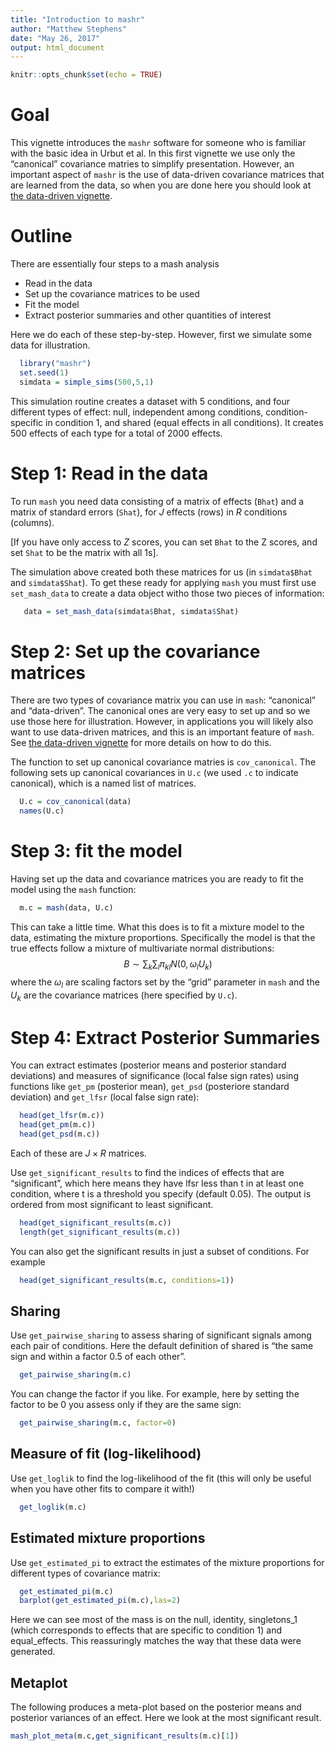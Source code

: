 ```yaml
---
title: "Introduction to mashr"
author: "Matthew Stephens"
date: "May 26, 2017"
output: html_document
---
```


```r
knitr::opts_chunk$set(echo = TRUE)
```

# Goal

This vignette introduces the `mashr` software for someone who
is familiar with the basic idea in Urbut et al. In this first vignette we use only the "canonical" covariance matries to simplify presentation. 
However, an important aspect of `mashr` is the use of data-driven covariance
matrices that are learned from the data, so when you are done here you should look at [the data-driven vignette](intro_mash_dd.html).

# Outline

There are essentially four steps to a mash analysis

- Read in the data
- Set up the covariance matrices to be used
- Fit the model
- Extract posterior summaries and other quantities of interest

Here we do each of these step-by-step.
However, first we simulate some data for illustration.
```r
  library("mashr")
  set.seed(1)
  simdata = simple_sims(500,5,1)
```
This simulation routine creates a dataset with 5 conditions, and four different types of effect: null, independent among conditions, condition-specific in condition 1, and shared (equal effects in all conditions). It creates 500 effects of each type for a total of 2000 effects.


# Step 1: Read in the data

To run `mash` you
need data consisting of a matrix of effects (`Bhat`)
and a matrix of standard errors (`Shat`), for $J$ effects (rows) in $R$ conditions (columns).

[If you have only access to $Z$ scores, you can set `Bhat` to the Z scores,
and set `Shat` to be the matrix with all 1s]. 

The simulation above created both these matrices for us (in `simdata$Bhat` and `simdata$Shat`). To get these ready for applying `mash` you
must first use `set_mash_data` to create a data object witho those two pieces of information:
```r
   data = set_mash_data(simdata$Bhat, simdata$Shat)
```

# Step 2: Set up the covariance matrices 

There are two types of covariance matrix you can use in `mash`: 
"canonical" and "data-driven". The canonical ones are very easy to set
up and so we use those here for illustration. However,
in applications you will likely also want to use data-driven matrices, and this is an important feature of `mash`. See [the data-driven vignette](intro_mash_dd.html) for more details on how to do this.

The function to set up canonical covariance matries is `cov_canonical`. The following sets up canonical covariances in `U.c` (we used `.c` to indicate canonical), which is a named list of matrices.
```r
  U.c = cov_canonical(data)  
  names(U.c)
```

# Step 3: fit the model

Having set up the data and covariance matrices
you are ready to fit the model using the `mash` function:
```r
  m.c = mash(data, U.c)
```
This can take a little time. 
What this does is to fit a mixture model to the data, estimating
the mixture proportions. Specifically the model is that the true effects
follow a mixture of multivariate normal distributions:
$$B \sim \sum_k \sum_l \pi_{kl} N(0, \omega_l U_k)$$
where the $\omega_l$ are scaling factors set by the "grid" parameter in `mash` and the $U_k$ are the covariance matrices (here specified by `U.c`).

# Step 4: Extract Posterior Summaries

You can extract estimates (posterior means and posterior standard deviations)
and measures of significance (local false sign rates) using functions like
`get_pm` (posterior mean), `get_psd` (posteriore standard deviation)
and `get_lfsr` (local false sign rate):
```r
  head(get_lfsr(m.c))
  head(get_pm(m.c))
  head(get_psd(m.c))
```
Each of these are $J \times R$ matrices.

Use `get_significant_results` to find the indices of effects that are "significant", which here means they have lfsr less than t in at least one condition, where t is a threshold you specify (default 0.05). The output is
ordered from most significant to least significant.
```r
  head(get_significant_results(m.c))
  length(get_significant_results(m.c))
```


You can also get the significant results in just a subset of conditions.
For example
```r
  head(get_significant_results(m.c, conditions=1))
```

## Sharing

Use `get_pairwise_sharing` to assess sharing of significant signals among each pair of conditions. Here the default definition of shared is "the same sign and within a factor 0.5 of each other".
```r
  get_pairwise_sharing(m.c) 
```

You can change the factor if you like. For example, here by setting the
factor to be 0 you assess only if they are the same sign:
```r
  get_pairwise_sharing(m.c, factor=0) 
```



## Measure of fit (log-likelihood)

Use `get_loglik` to find the log-likelihood of the fit (this will only be useful when you have other fits to compare it with!)
```r
  get_loglik(m.c)
```

## Estimated mixture proportions

Use `get_estimated_pi` to extract the estimates of the mixture proportions
for different types of covariance matrix:
```r
  get_estimated_pi(m.c)
  barplot(get_estimated_pi(m.c),las=2)
```

Here we can see most of the mass is on the null, identity, singletons_1 (which corresponds to effects that are specific to condition 1) and equal_effects. This reassuringly matches the way that these data were generated.


## Metaplot

The following produces a meta-plot based on the posterior means and posterior variances of an effect. Here we look at the most significant result.
```r
mash_plot_meta(m.c,get_significant_results(m.c)[1])
```

